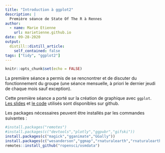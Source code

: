 ```yaml
---
title: "Introduction à ggplot2"
description: |
  Première séance de State Of The R à Rennes
author:
  - name: Marie Etienne
    url: marietienne.github.io
date: 09-28-2020
output:
  distill::distill_article:
    self_contained: false
tags: ["tidy", "ggplot2"]
---
```


```r
knitr::opts_chunk$set(echo = FALSE)
```

La première séance a permis de se rencnontrer et de discuter du fonctionnement du groupe (une séance mensuelle, à priori le dernier jeudi de chaque mois sauf exception). 

Cette première séance a porté sur la création de graphique avec `ggplot`. [Les slides](https://marieetienne.github.io/courses/Visualisation/visu_ggplot.html) et [le code](https://raw.githubusercontent.com/MarieEtienne/courses/master/Visualisation/visu_ggplot.Rmd) utilisés sont disponibles sur github. 

Les packages nécessaires peuvent être installés par les commandes suivantes :

```r
#install.packages("remotes")
#install.packages(c("devtools","plotly","ggpubr","gifski"))
install.packages(c("magick","gganimate","GGally"))
install.packages(c("wesanderson","ggmap","rnaturalearth","rnaturalearthdata","rgeos"))
remotes::install_github("ropensci/osmdata")
```

